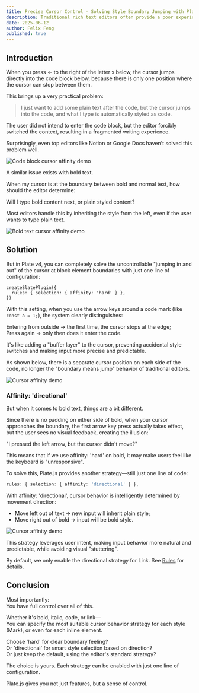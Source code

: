 ```yaml
---
title: Precise Cursor Control - Solving Style Boundary Jumping with Plate.js
description: Traditional rich text editors often provide a poor experience when moving the cursor across style boundaries. With just one line of configuration, Plate.js delivers a more natural and controllable input experience. This article explains the principles and usage in detail.
date: 2025-06-12
author: Felix Feng
published: true
---
```


## Introduction

When you press ← to the right of the letter x below, the cursor jumps directly into the code block below, because there is only one position where the cursor can stop between them.

This brings up a very practical problem:

> I just want to add some plain text after the code, but the cursor jumps into the code, and what I type is automatically styled as code.

The user did not intend to enter the code block, but the editor forcibly switched the context, resulting in a fragmented writing experience.

Surprisingly, even top editors like Notion or Google Docs haven't solved this problem well.

![Code block cursor affinity demo](/blog/affinity/1.gif)

A similar issue exists with bold text.

When my cursor is at the boundary between bold and normal text, how should the editor determine:

Will I type bold content next, or plain styled content?

Most editors handle this by inheriting the style from the left, even if the user wants to type plain text.

![Bold text cursor affinity demo](/blog/affinity/2.gif)

## Solution

But in Plate v4, you can completely solve the uncontrollable "jumping in and out" of the cursor at block element boundaries with just one line of configuration:

```tsx
createSlatePlugin({
  rules: { selection: { affinity: 'hard' } },
})
```

With this setting, when you use the arrow keys around a code mark (like `const a = 1;`), the system clearly distinguishes:

Entering from outside → the first time, the cursor stops at the edge;  
Press again → only then does it enter the code.

It's like adding a "buffer layer" to the cursor, preventing accidental style switches and making input more precise and predictable.

As shown below, there is a separate cursor position on each side of the code, no longer the "boundary means jump" behavior of traditional editors.

![Cursor affinity demo](/blog/affinity/3.gif)

### Affinity: 'directional'

But when it comes to bold text, things are a bit different.

Since there is no padding on either side of bold, when your cursor approaches the boundary, the first arrow key press actually takes effect, but the user sees no visual feedback, creating the illusion:

"I pressed the left arrow, but the cursor didn't move?"

This means that if we use affinity: 'hard' on bold, it may make users feel like the keyboard is "unresponsive".

To solve this, Plate.js provides another strategy—still just one line of code:

```ts
rules: { selection: { affinity: 'directional' } },
```

With affinity: 'directional', cursor behavior is intelligently determined by movement direction:

* Move left out of text → new input will inherit plain style;
* Move right out of bold → input will be bold style.

![Cursor affinity demo](/blog/affinity/4.gif)

This strategy leverages user intent, making input behavior more natural and predictable, while avoiding visual "stuttering".

By default, we only enable the directional strategy for Link. See [Rules](https://platejs.org/docs/plugin-rules#rulesselection) for details.

## Conclusion

Most importantly:  
You have full control over all of this.

Whether it's bold, italic, code, or link—  
You can specify the most suitable cursor behavior strategy for each style (Mark), or even for each inline element.

Choose 'hard' for clear boundary feeling?  
Or 'directional' for smart style selection based on direction?  
Or just keep the default, using the editor's standard strategy?

The choice is yours. Each strategy can be enabled with just one line of configuration.

Plate.js gives you not just features, but a sense of control.
